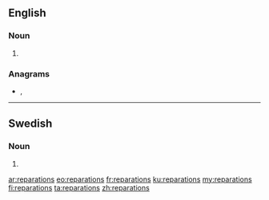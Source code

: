 {{also|réparations}}
==English==

===Noun===
{{head|en|noun plural form}}

# {{plural of|reparation|lang=en}}

===Anagrams===
* {{l|en|praetorians}}, {{l|en|Praetorians}}

----

==Swedish==

===Noun===
{{head|sv|noun form}}

# {{sv-noun-form-indef-gen|reparation}}

[[ar:reparations]]
[[eo:reparations]]
[[fr:reparations]]
[[ku:reparations]]
[[my:reparations]]
[[fi:reparations]]
[[ta:reparations]]
[[zh:reparations]]